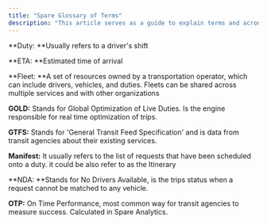 ```yaml
---
title: "Spare Glossary of Terms"
description: "This article serves as a guide to explain terms and acronyms typically used in the transportation and the Spare ecosystem."
---
```


**Duty: **Usually refers to a driver's shift 

**ETA: **Estimated time of arrival 

**​Fleet: **A set of resources owned by a transportation operator, which can include drivers, vehicles, and duties. Fleets can be shared across multiple services and with other organizations

**GOLD:** Stands for Global Optimization of Live Duties. Is the engine responsible for real time optimization of trips.

**GTFS:** Stands for 'General Transit Feed Specification' and is data from transit agencies about their existing services. 

**Manifest:** It usually refers to the list of requests that have been scheduled onto a duty. it could be also refer to as the Itinerary 

**NDA: **Stands for No Drivers Available, is the trips status when a request cannot be matched to any vehicle.

**OTP:** On Time Performance, most common way for transit agencies to measure success. Calculated in Spare Analytics.

